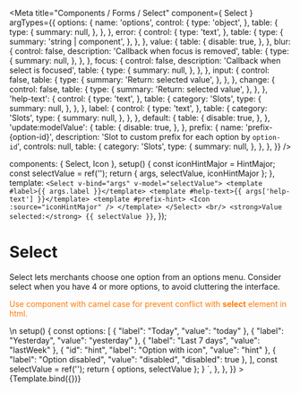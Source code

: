 

<Meta
  title="Components / Forms / Select"
  component={ Select }
  argTypes={{
    options: {
      name: 'options',
      control: {
        type: 'object',
      },
      table: {
        type: {
          summary: null,
        },
      },
    },
    error: {
      control: {
        type: 'text',
      },
      table: {
        type: {
          summary: 'string | component',
        },
      },
    },
    value: {
      table: {
        disable: true,
      },
    },
    blur: {
      control: false,
      description: 'Callback when focus is removed',
      table: {
        type: {
          summary: null,
        },
      },
    },
    focus: {
      control: false,
      description: 'Callback when select is focused',
      table: {
        type: {
          summary: null,
        },
      },
    },
    input: {
      control: false,
      table: {
        type: {
          summary: 'Return: selected value',
        },
      },
    },
    change: {
      control: false,
      table: {
        type: {
          summary: 'Return: selected value',
        },
      },
    },
    'help-text': {
      control: {
        type: 'text',
      },
      table: {
        category: 'Slots',
        type: {
          summary: null,
        },
      },
    },
    label: {
      control: {
        type: 'text',
      },
      table: {
        category: 'Slots',
        type: {
          summary: null,
        },
      },
    },
    default: {
      table: {
        disable: true,
      },
    },
    'update:modelValue': {
      table: {
        disable: true,
      },
    },
    prefix: {
      name: 'prefix-{option-id}',
      description: 'Slot to custom prefix for each option by `option-id`',
      controls: null,
      table: {
        category: 'Slots',
        type: {
          summary: null,
        },
      },
    },
  }}
/>

  components: { Select, Icon },
  setup() {
    const iconHintMajor = HintMajor;
    const selectValue = ref('');
    return { args, selectValue, iconHintMajor };
  },
  template: `<Select v-bind="args" v-model="selectValue">
    <template #label>{{ args.label }}</template>
    <template #help-text>{{ args['help-text'] }}</template>
    <template #prefix-hint>
      <Icon :source="iconHintMajor" />
    </template>
  </Select>
  <br/>
  <strong>Value selected:</strong> {{ selectValue }}`,
});

# Select

Select lets merchants choose one option from an options menu. Consider select when you have 4 or more options, to avoid cluttering the interface.

<font color="#FF7900">Use component with camel case for prevent conflict with <b>select</b> element in html.</font>

<Canvas>
  <Story
    name="Select"
    args={{
      placeholder: 'Select an option',
      options: [
        { "label": "Today", "value": "today" },
        { "label": "Yesterday", "value": "yesterday" },
        { "label": "Last 7 days", "value": "lastWeek" },
        { "id": "hint", "label": "Option with icon", "value": "hint" },
        { "label": "Option disabled", "value": "disabled", "disabled": true },
      ],
      label: 'Date Range',
      'help-text': 'This is some help text',
    }}
    parameters={{
      docs: {
        source: {
          code: dedent`<Select placeholder="Select an option" v-model="selectValue" :options="options">
              <template #label>Date Range</template>
              <template #help-text>This is some help text</template>
              <template #prefix-hint>
                <Icon :source="iconHintMajor" />
              </template>
            </Select>\n
            setup() {
              const options: [
                { "label": "Today", "value": "today" },
                { "label": "Yesterday", "value": "yesterday" },
                { "label": "Last 7 days", "value": "lastWeek" },
                { "id": "hint", "label": "Option with icon", "value": "hint" },
                { "label": "Option disabled", "value": "disabled", "disabled": true },
              ],
              const selectValue = ref('');
              return { options, selectValue };
            }
          `,
        },
      },
    }}
  >
    {Template.bind({})}
  </Story>
</Canvas>

<ArgsTable story="Select" />
